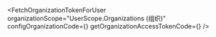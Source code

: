 

<FetchOrganizationTokenForUser
  organizationScope="UserScope.Organizations (组织)"
  configOrganizationCode={<ConfigOrganizationCode />}
  getOrganizationAccessTokenCode={<GetOrganizationAccessTokenCode />}
/>
